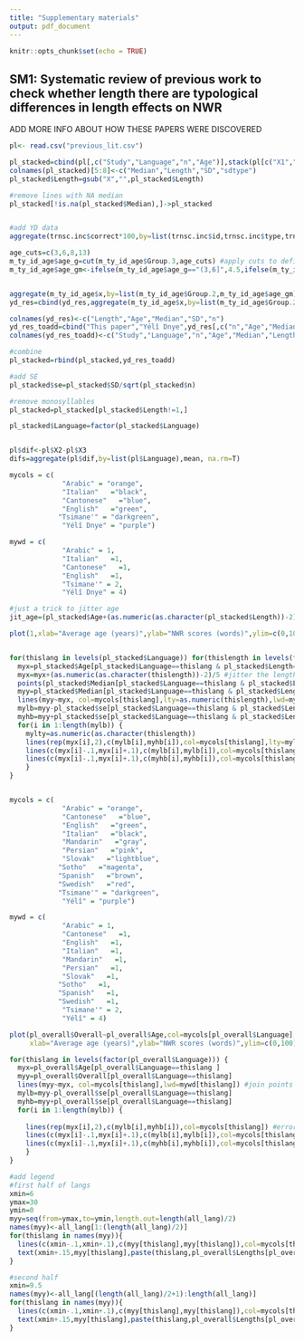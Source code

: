 ```yaml
---
title: "Supplementary materials"
output: pdf_document
---
```


```r
knitr::opts_chunk$set(echo = TRUE)
```

## SM1: Systematic review of previous work to check whether length there are typological differences in length effects on NWR

ADD MORE INFO ABOUT HOW THESE PAPERS WERE DISCOVERED

```r
pl<- read.csv("previous_lit.csv")

pl_stacked=cbind(pl[,c("Study","Language","n","Age")],stack(pl[c("X1","X2","X3","X4")]),stack(pl[c("sd1","sd2","sd3","sd4")]))
colnames(pl_stacked)[5:8]<-c("Median","Length","SD","sdtype")
pl_stacked$Length=gsub("X","",pl_stacked$Length)

#remove lines with NA median
pl_stacked[!is.na(pl_stacked$Median),]->pl_stacked


#add YD data
aggregate(trnsc.inc$correct*100,by=list(trnsc.inc$id,trnsc.inc$type,trnsc.inc$age.rounded),mean,na.rm=T)->m_ty_id_age #get means by child and length and age

age_cuts=c(3,6,8,13)
m_ty_id_age$age_g=cut(m_ty_id_age$Group.3,age_cuts) #apply cuts to define groups
m_ty_id_age$age_gm<-ifelse(m_ty_id_age$age_g=="(3,6]",4.5,ifelse(m_ty_id_age$age_g=="(6,8]",7,10))


aggregate(m_ty_id_age$x,by=list(m_ty_id_age$Group.2,m_ty_id_age$age_gm),median,na.rm=T)->yd_res #get avg across children within age groups
yd_res=cbind(yd_res,aggregate(m_ty_id_age$x,by=list(m_ty_id_age$Group.2,m_ty_id_age$age_gm),sd,na.rm=T)$x,aggregate(m_ty_id_age$x,by=list(m_ty_id_age$Group.2,m_ty_id_age$age_gm),length)$x) #add sd & ns

colnames(yd_res)<-c("Length","Age","Median","SD","n")
yd_res_toadd=cbind("This paper","Yélî Dnye",yd_res[,c("n","Age","Median","Length","SD")],NA)
colnames(yd_res_toadd)<-c("Study","Language","n","Age","Median","Length","SD","sdtype")

#combine
pl_stacked=rbind(pl_stacked,yd_res_toadd)

#add SE
pl_stacked$se=pl_stacked$SD/sqrt(pl_stacked$n)

#remove monosyllables
pl_stacked=pl_stacked[pl_stacked$Length!=1,]

pl_stacked$Language=factor(pl_stacked$Language)


pl$dif<-pl$X2-pl$X3
difs=aggregate(pl$dif,by=list(pl$Language),mean, na.rm=T)
```



```r



mycols = c( 
             "Arabic" = "orange",
             "Italian"   ="black",
             "Cantonese"   ="blue",
             "English"   ="green",
            "Tsimane'" = "darkgreen",
             "Yélî Dnye" = "purple")

mywd = c( 
             "Arabic" = 1,
             "Italian"   =1,
             "Cantonese"   =1,
             "English"   =1,
             "Tsimane'" = 2,
             "Yélî Dnye" = 4)

#just a trick to jitter age
jit_age=(pl_stacked$Age+(as.numeric(as.character(pl_stacked$Length))-2)/5)

plot(1,xlab="Average age (years)",ylab="NWR scores (words)",ylim=c(0,100),xlim=range(pl_stacked$Age))


for(thislang in levels(pl_stacked$Language)) for(thislength in levels(factor(pl_stacked$Length[pl_stacked$Language== thislang]))){
  myx=pl_stacked$Age[pl_stacked$Language==thislang & pl_stacked$Length==thislength]
  myx=myx+(as.numeric(as.character(thislength))-2)/5 #jitter the length lines a little bit with respect to avg age
  points(pl_stacked$Median[pl_stacked$Language==thislang & pl_stacked$Length==thislength]~myx,col=mycols[thislang],pch=as.character(thislength))
  myy=pl_stacked$Median[pl_stacked$Language==thislang & pl_stacked$Length==thislength]
  lines(myy~myx, col=mycols[thislang],lty=as.numeric(thislength),lwd=mywd[thislang]) #join points of same length & lang
  mylb=myy-pl_stacked$se[pl_stacked$Language==thislang & pl_stacked$Length==thislength]
  myhb=myy+pl_stacked$se[pl_stacked$Language==thislang & pl_stacked$Length==thislength]
  for(i in 1:length(mylb)) {
    mylty=as.numeric(as.character(thislength))
    lines(rep(myx[i],2),c(mylb[i],myhb[i]),col=mycols[thislang],lty=mylty) #error bar
    lines(c(myx[i]-.1,myx[i]+.1),c(mylb[i],mylb[i]),col=mycols[thislang],lty=mylty) #lower error bar tip
    lines(c(myx[i]-.1,myx[i]+.1),c(myhb[i],myhb[i]),col=mycols[thislang],lty=mylty) #higher error bar tip
    }
} 



```


```r
mycols = c( 
             "Arabic" = "orange",
             "Cantonese"   ="blue",
             "English"   ="green",
             "Italian"   ="black",
             "Mandarin"   ="gray",
             "Persian"   ="pink",
             "Slovak"   ="lightblue",
            "Sotho"   ="magenta",
            "Spanish"   ="brown",
            "Swedish"   ="red",
            "Tsimane'" = "darkgreen",
             "Yélî" = "purple")

mywd = c( 
             "Arabic" = 1,
             "Cantonese"   =1,
             "English"   =1,
             "Italian"   =1,
             "Mandarin"   =1,
             "Persian"   =1,
             "Slovak"   =1,
            "Sotho"   =1,
            "Spanish"   =1,
            "Swedish"   =1,
             "Tsimane'" = 2,
             "Yélî" = 4)

plot(pl_overall$Overall~pl_overall$Age,col=mycols[pl_overall$Language],pch=1,
     xlab="Average age (years)",ylab="NWR scores (words)",ylim=c(0,100))

for(thislang in levels(factor(pl_overall$Language))) {
  myx=pl_overall$Age[pl_overall$Language==thislang ]
  myy=pl_overall$Overall[pl_overall$Language==thislang]
  lines(myy~myx, col=mycols[thislang],lwd=mywd[thislang]) #join points of same length & lang
  mylb=myy-pl_overall$se[pl_overall$Language==thislang]
  myhb=myy+pl_overall$se[pl_overall$Language==thislang]
  for(i in 1:length(mylb)) {
    
    lines(rep(myx[i],2),c(mylb[i],myhb[i]),col=mycols[thislang]) #error bar
    lines(c(myx[i]-.1,myx[i]+.1),c(mylb[i],mylb[i]),col=mycols[thislang]) #lower error bar tip
    lines(c(myx[i]-.1,myx[i]+.1),c(myhb[i],myhb[i]),col=mycols[thislang]) #higher error bar tip
    }
} 

#add legend
#first half of langs
xmin=6
ymax=30
ymin=0
myy=seq(from=ymax,to=ymin,length.out=length(all_lang)/2)
names(myy)<-all_lang[1:(length(all_lang)/2)]
for(thislang in names(myy)){
  lines(c(xmin-.1,xmin+.1),c(myy[thislang],myy[thislang]),col=mycols[thislang]) #line sample
  text(xmin+.15,myy[thislang],paste(thislang,pl_overall$Lengths[pl_overall$Language==thislang][1]),col=mycols[thislang],pos=4)
} 

#second half
xmin=9.5
names(myy)<-all_lang[(length(all_lang)/2+1):length(all_lang)]
for(thislang in names(myy)){
  lines(c(xmin-.1,xmin+.1),c(myy[thislang],myy[thislang]),col=mycols[thislang]) #line sample
  text(xmin+.15,myy[thislang],paste(thislang,pl_overall$Lengths[pl_overall$Language==thislang][1]),col=mycols[thislang],pos=4)
} 
```
